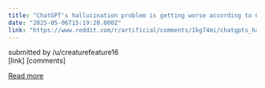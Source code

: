 ```yaml
---
title: "ChatGPT's hallucination problem is getting worse according to OpenAI's own tests and nobody understands why"
date: "2025-05-06T15:19:20.000Z"
link: "https://www.reddit.com/r/artificial/comments/1kg74mi/chatgpts_hallucination_problem_is_getting_worse/"
---
```


submitted by    /u/creaturefeature16  
 [link]   [comments]

[Read more](https://www.reddit.com/r/artificial/comments/1kg74mi/chatgpts_hallucination_problem_is_getting_worse/)

